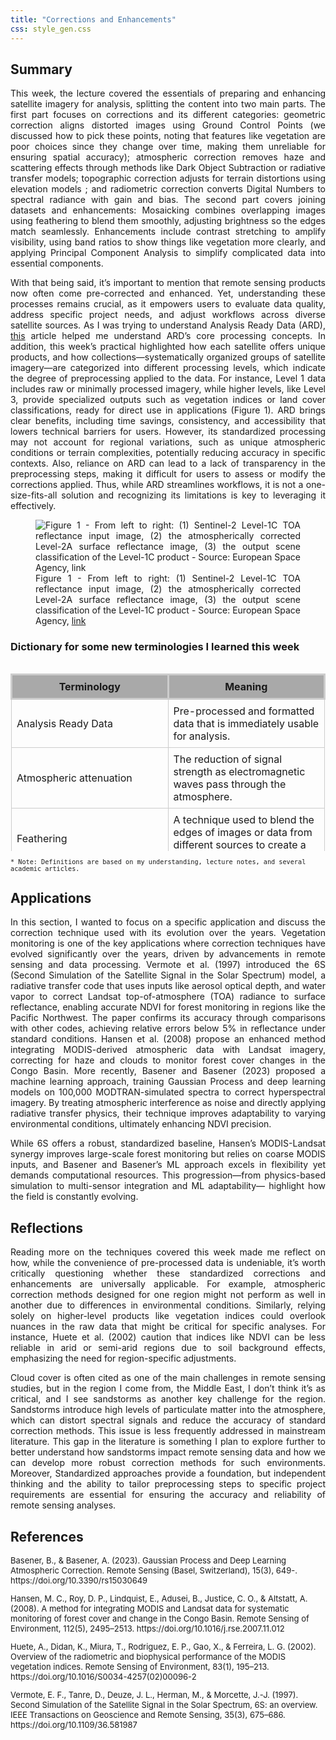 ```yaml
---
title: "Corrections and Enhancements"
css: style_gen.css
---
```


## Summary

::: {style="text-align: justify;"}
This week, the lecture covered the essentials of preparing and enhancing satellite imagery for analysis, splitting the content into two main parts. The first part focuses on corrections and its different categories: geometric correction aligns distorted images using Ground Control Points (we discussed how to pick these points, noting that features like vegetation are poor choices since they change over time, making them unreliable for ensuring spatial accuracy); atmospheric correction removes haze and scattering effects through methods like Dark Object Subtraction or radiative transfer models; topographic correction adjusts for terrain distortions using elevation models ; and radiometric correction converts Digital Numbers to spectral radiance with gain and bias. The second part covers joining datasets and enhancements: Mosaicking combines overlapping images using feathering to blend them smoothly, adjusting brightness so the edges match seamlessly. Enhancements include contrast stretching to amplify visibility, using band ratios to show things like vegetation more clearly, and applying Principal Component Analysis to simplify complicated data into essential components.

With that being said, it’s important to mention that remote sensing products now often come pre-corrected and enhanced. Yet, understanding these processes remains crucial, as it empowers users to evaluate data quality, address specific project needs, and adjust workflows across diverse satellite sources. As I was trying to understand Analysis Ready Data (ARD), [this](https://medium.com/planet-stories/analysis-ready-data-defined-5694f6f48815) article helped me understand ARD’s core processing concepts. In addition, this week’s practical highlighted how each satellite offers unique products, and how collections—systematically organized groups of satellite imagery—are categorized into different processing levels, which indicate the degree of preprocessing applied to the data. For instance, Level 1 data includes raw or minimally processed imagery, while higher levels, like Level 3, provide specialized outputs such as vegetation indices or land cover classifications, ready for direct use in applications (Figure 1). ARD brings clear benefits, including time savings, consistency, and accessibility that lowers technical barriers for users. However, its standardized processing may not account for regional variations, such as unique atmospheric conditions or terrain complexities, potentially reducing accuracy in specific contexts. Also, reliance on ARD can lead to a lack of transparency in the preprocessing steps, making it difficult for users to assess or modify the corrections applied. Thus, while ARD streamlines workflows, it is not a one-size-fits-all solution and recognizing its limitations is key to leveraging it effectively.

![Figure 1 - From left to right: (1) Sentinel-2 Level-1C TOA reflectance input image, (2) the atmospherically corrected Level-2A surface reflectance image, (3) the output scene classification of the Level-1C product - Source: European Space Agency, [link](https://sentinels.copernicus.eu/sentinel-data-access/sentinel-products/sentinel-2-data-products/collection-0-level-2a){target="_blank"}](images/tm-Sentinel-2-L2-products.png){fig-align="center"}
:::

### Dictionary for some new terminologies I learned this week

```{=html}
<style>
.table-container {
    max-height: 300px; 
    overflow-y: auto;  
}


table {
    width: 100%;
    border-collapse: collapse;
}


th {
    position: sticky;
    top: 0;
    z-index: 10; 
    border: 3px solid #ccc;  
    padding: 8px; 
    background-color: #A9A9A9;: #A9A9A9;
}

td {
    padding: 8px;            
    border: 1px solid #ccc;  
}
</style>
```

::: table-container
| Terminology | Meaning |
|----|----|
| Analysis Ready Data | Pre-processed and formatted data that is immediately usable for analysis. |
| Atmospheric attenuation | The reduction of signal strength as electromagnetic waves pass through the atmosphere. |
| Feathering | A technique used to blend the edges of images or data from different sources to create a seamless appearance. |
| Image fusion | When data from multiple sensors/sources is fused together. |
| Irradiance | Downwelling radiation reaching the Earth from the sun. |
| Mosaicking | The process of combining multiple satellite images into a single, larger image. |
| Nadir | The point on the ground directly beneath a satellite or sensor. |
| Path radiance | Radiance reflected above the surface (before reaching the sensor). |
| Pseudo-invariant Features | Areas on the Earth's surface that remain relatively unchanged over time. |
| Push broom | A sensor that moves in a straight line, continuously capturing data across a wide area. |
| Radiance | Any radiation leaving the Earth. |
| Surface Reflectance | Proportion of light reflected by the Earth’s surface. |
| Spectral radiance | The amount of light within a band from a sensor in the field of view (FOV). |
| Solar Azimuth | The angle between the sun and true north. |
| Solar Zenith Angle | The angle between the local zenith (directly above) and the sun. |
| Whisk broom | A sensor that scans side to side, capturing data line by line. |
:::

::: {style="margin-top: 10px; font-size: 12px;"}
```         
* Note: Definitions are based on my understanding, lecture notes, and several academic articles.
```
:::

## Applications

::: {style="text-align: justify;"}
In this section, I wanted to focus on a specific application and discuss the correction technique used with its evolution over the years. Vegetation monitoring is one of the key applications where correction techniques have evolved significantly over the years, driven by advancements in remote sensing and data processing. Vermote et al. (1997) introduced the 6S (Second Simulation of the Satellite Signal in the Solar Spectrum) model, a radiative transfer code that uses inputs like aerosol optical depth, and water vapor to correct Landsat top-of-atmosphere (TOA) radiance to surface reflectance, enabling accurate NDVI for forest monitoring in regions like the Pacific Northwest. The paper confirms its accuracy through comparisons with other codes, achieving relative errors below 5% in reflectance under standard conditions. Hansen et al. (2008) propose an enhanced method integrating MODIS-derived atmospheric data with Landsat imagery, correcting for haze and clouds to monitor forest cover changes in the Congo Basin. More recently, Basener and Basener (2023) proposed a machine learning approach, training Gaussian Process and deep learning models on 100,000 MODTRAN-simulated spectra to correct hyperspectral imagery. By treating atmospheric interference as noise and directly applying radiative transfer physics, their technique improves adaptability to varying environmental conditions, ultimately enhancing NDVI precision.

While 6S offers a robust, standardized baseline, Hansen’s MODIS-Landsat synergy improves large-scale forest monitoring but relies on coarse MODIS inputs, and Basener and Basener’s ML approach excels in flexibility yet demands computational resources. This progression—from physics-based simulation to multi-sensor integration and ML adaptability— highlight how the field is constantly evolving.
:::

## Reflections

::: {style="text-align: justify;"}
Reading more on the techniques covered this week made me reflect on how, while the convenience of pre-processed data is undeniable, it’s worth critically questioning whether these standardized corrections and enhancements are universally applicable. For example, atmospheric correction methods designed for one region might not perform as well in another due to differences in environmental conditions. Similarly, relying solely on higher-level products like vegetation indices could overlook nuances in the raw data that might be critical for specific analyses. For instance, Huete et al. (2002) caution that indices like NDVI can be less reliable in arid or semi-arid regions due to soil background effects, emphasizing the need for region-specific adjustments.

Cloud cover is often cited as one of the main challenges in remote sensing studies, but in the region I come from, the Middle East, I don’t think it’s as critical, and I see sandstorms as another key challenge for the region. Sandstorms introduce high levels of particulate matter into the atmosphere, which can distort spectral signals and reduce the accuracy of standard correction methods. This issue is less frequently addressed in mainstream literature. This gap in the literature is something I plan to explore further to better understand how sandstorms impact remote sensing data and how we can develop more robust correction methods for such environments. Moreover, Standardized approaches provide a foundation, but independent thinking and the ability to tailor preprocessing steps to specific project requirements are essential for ensuring the accuracy and reliability of remote sensing analyses.
:::

## References

::: {style="text-align: left; font-size: 13px;"}
Basener, B., & Basener, A. (2023). Gaussian Process and Deep Learning Atmospheric Correction. Remote Sensing (Basel, Switzerland), 15(3), 649-. https://doi.org/10.3390/rs15030649

Hansen, M. C., Roy, D. P., Lindquist, E., Adusei, B., Justice, C. O., & Altstatt, A. (2008). A method for integrating MODIS and Landsat data for systematic monitoring of forest cover and change in the Congo Basin. Remote Sensing of Environment, 112(5), 2495–2513. https://doi.org/10.1016/j.rse.2007.11.012

Huete, A., Didan, K., Miura, T., Rodriguez, E. P., Gao, X., & Ferreira, L. G. (2002). Overview of the radiometric and biophysical performance of the MODIS vegetation indices. Remote Sensing of Environment, 83(1), 195–213. https://doi.org/10.1016/S0034-4257(02)00096-2

Vermote, E. F., Tanre, D., Deuze, J. L., Herman, M., & Morcette, J.-J. (1997). Second Simulation of the Satellite Signal in the Solar Spectrum, 6S: an overview. IEEE Transactions on Geoscience and Remote Sensing, 35(3), 675–686. https://doi.org/10.1109/36.581987
:::
